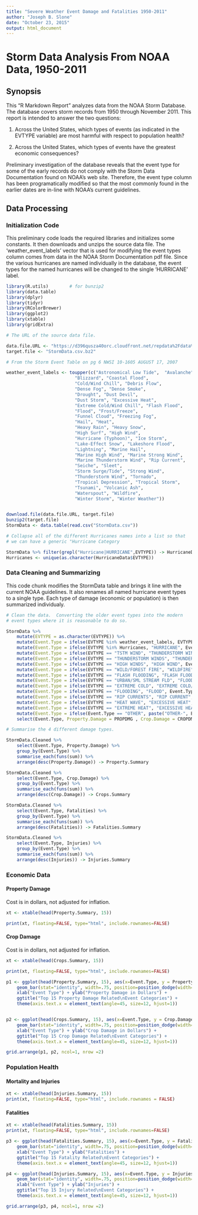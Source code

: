 ```yaml
---
title: "Severe Weather Event Damage and Fatalities 1950-2011"
author: "Joseph B. Slone"
date: "October 23, 2015"
output: html_document
---
```


# Storm Data Analysis From NOAA Data, 1950-2011

## Synopsis

This "R Markdown Report" analyzes data from the NOAA Storm Database.  The database covers storm records from 1950 through November 2011. This report is intended to answer the two questions:

1) Across the United States, which types of events (as indicated in the EVTYPE variable) are most harmful with respect to population health?

2) Across the United States, which types of events have the greatest economic consequences?

Preliminary investigation of the database reveals that the event type for some of the early records do not comply with the Storm Data Documentation found on NOAA's web site.  Therefore, the event type column has been programatically modified so that the most commonly found in the earlier dates are in-line with NOAA's current guidelines.

## Data Processing

### Initialization Code

This preliminary code loads the required libraries and initializes some constants. It then downloads and unzips the source data file.  The 'weather_event_labels' vector that is used for modifying the event types column comes from data in the NOAA Storm Documentation pdf file.  Since the various hurricanes are named individually in the database, the event types for the named hurricanes will be changed to the single 'HURRICANE' label.


```r
library(R.utils)        # for bunzip2
library(data.table)
library(dplyr)
library(tidyr)
library(RColorBrewer)
library(ggplot2)
library(xtable)
library(gridExtra)

# The URL of the source data file.

data.file.URL <- "https://d396qusza40orc.cloudfront.net/repdata%2Fdata%2FStormData.csv.bz2"
target.file <- "StormData.csv.bz2"

# From the Storm Event Table on pg 6 NWSI 10-1605 AUGUST 17, 2007

weather_event_labels <- toupper(c("Astronomical Low Tide",  "Avalanche",
                          "Blizzard", "Coastal Flood",
                          "Cold/Wind Chill", "Debris Flow",
                          "Dense Fog", "Dense Smoke",
                          "Drought", "Dust Devil",
                          "Dust Storm", "Excessive Heat",
                          "Extreme Cold/Wind Chill", "Flash Flood",
                          "Flood", "Frost/Freeze",
                          "Funnel Cloud", "Freezing Fog",
                          "Hail", "Heat",
                          "Heavy Rain", "Heavy Snow",
                          "High Surf", "High Wind",
                          "Hurricane (Typhoon)", "Ice Storm",
                          "Lake-Effect Snow", "Lakeshore Flood",
                          "Lightning", "Marine Hail",
                          "Marine High Wind", "Marine Strong Wind",
                          "Marine Thunderstorm Wind", "Rip Current",
                          "Seiche", "Sleet",
                          "Storm Surge/Tide", "Strong Wind",
                          "Thunderstorm Wind", "Tornado",
                          "Tropical Depression", "Tropical Storm",
                          "Tsunami", "Volcanic Ash",
                          "Waterspout", "Wildfire",
                          "Winter Storm", "Winter Weather"))


download.file(data.file.URL, target.file)
bunzip2(target.file)
StormData <- data.table(read.csv("StormData.csv"))

# Collapse all of the different Hurricanes names into a list so that
# we can have a generic "Hurricane Category

StormData %>% filter(grepl("Hurricane|HURRICANE",EVTYPE)) -> HurricaneData
Hurricanes <- unique(as.character(HurricaneData$EVTYPE))


```



### Data Cleaning and Summarizing

This code chunk modifies the StormData table and brings it line with the current NOAA guidelines.  It also renames all named hurricane event types to a single type.  Each type of damage (economic or population) is then summarized individualy.

```r
# Clean the data.  Converting the older event types into the modern
# event types where it is reasonable to do so.

StormData %>%
    mutate(EVTYPE = as.character(EVTYPE)) %>%
    mutate(Event.Type = ifelse(EVTYPE %in% weather_event_labels, EVTYPE, "OTHER")) %>%
    mutate(Event.Type = ifelse(EVTYPE %in% Hurricanes, "HURRICANE", Event.Type )) %>%
    mutate(Event.Type = ifelse(EVTYPE == "TSTM WIND", "THUNDERSTORM WIND", Event.Type)) %>%
    mutate(Event.Type = ifelse(EVTYPE == "THUNDERSTORM WINDS", "THUNDERSTORM WIND", Event.Type)) %>%
    mutate(Event.Type = ifelse(EVTYPE == "HIGH WINDS", "HIGH WIND", Event.Type)) %>%
    mutate(Event.Type = ifelse(EVTYPE == "WILD/FOREST FIRE", "WILDFIRE", Event.Type)) %>%
    mutate(Event.Type = ifelse(EVTYPE == "FLASH FLOODING", "FLASH FLOOD", Event.Type)) %>%
    mutate(Event.Type = ifelse(EVTYPE == "URBAN/SML STREAM FLD", "FLOOD", Event.Type)) %>%
    mutate(Event.Type = ifelse(EVTYPE == "EXTREME COLD", "EXTREME COLD/WIND CHILL", Event.Type)) %>%
    mutate(Event.Type = ifelse(EVTYPE == "FLOODING", "FLOOD", Event.Type)) %>%
    mutate(Event.Type = ifelse(EVTYPE == "RIP CURRENTS", "RIP CURRENT", Event.Type)) %>%
    mutate(Event.Type = ifelse(EVTYPE == "HEAT WAVE", "EXCESSIVE HEAT", Event.Type)) %>%
    mutate(Event.Type = ifelse(EVTYPE == "EXTREME HEAT", "EXCESSIVE HEAT", Event.Type)) %>%
    mutate(Event.Type = ifelse(Event.Type == "OTHER", paste("OTHER-", EVTYPE), Event.Type)) %>%
    select(Event.Type, Property.Damage = PROPDMG , Crop.Damage = CROPDMG, Fatalities = FATALITIES , Injuries = INJURIES) -> StormData.Cleaned

# Summarise the 4 different damage types.

StormData.Cleaned %>%
    select(Event.Type, Property.Damage) %>%
    group_by(Event.Type) %>%
    summarise_each(funs(sum)) %>%
    arrange(desc(Property.Damage)) -> Property.Summary

StormData.Cleaned %>%
    select(Event.Type, Crop.Damage) %>%
    group_by(Event.Type) %>%
    summarise_each(funs(sum)) %>%
    arrange(desc(Crop.Damage)) -> Crops.Summary

StormData.Cleaned %>%
    select(Event.Type, Fatalities) %>%
    group_by(Event.Type) %>%
    summarise_each(funs(sum)) %>%
    arrange(desc(Fatalities)) -> Fatalities.Summary

StormData.Cleaned %>%
    select(Event.Type, Injuries) %>%
    group_by(Event.Type) %>%
    summarise_each(funs(sum)) %>%
    arrange(desc(Injuries)) -> Injuries.Summary

```

### Economic Data

#### Property Damage

Cost is in dollars, not adjusted for inflation.

```r

xt <- xtable(head(Property.Summary, 15))

print(xt, floating=FALSE, type="html", include.rownames=FALSE)
```

#### Crop Damage

Cost is in dollars, not adjusted for inflation.

```r

xt <- xtable(head(Crops.Summary, 15))

print(xt, floating=FALSE, type="html", include.rownames=FALSE)
```


```r

p1 <- ggplot(head(Property.Summary, 15), aes(x=Event.Type, y = Property.Damage, fill=Event.Type)) + 
    geom_bar(stat="identity", width=.75, position=position_dodge(width=.8)) +
    xlab("Event Type") + ylab("Property Damage in Dollars") +
    ggtitle("Top 15 Property Damage Related\nEvent Categories") +
    theme(axis.text.x = element_text(angle=45, size=12, hjust=1))


p2 <- ggplot(head(Crops.Summary, 15), aes(x=Event.Type, y = Crop.Damage, fill=Event.Type)) + 
    geom_bar(stat="identity", width=.75, position=position_dodge(width=.8)) +
    xlab("Event Type") + ylab("Crop Damage in Dollars") +
    ggtitle("Top 15 Crop Damage Related\nEvent Categories") +
    theme(axis.text.x = element_text(angle=45, size=12, hjust=1))

grid.arrange(p1, p2, ncol=1, nrow =2)


```

### Population Health

#### Mortality and Injuries

```r

xt <- xtable(head(Injuries.Summary, 15))
print(xt, floating=FALSE, type="html", include.rownames = FALSE)
```

#### Fatalities
```r

xt <- xtable(head(Fatalities.Summary, 15))
print(xt, floating=FALSE, type="html", include.rownames=FALSE)


```

```r
p3 <- ggplot(head(Fatalities.Summary, 15), aes(x=Event.Type, y = Fatalities, fill=Event.Type)) + 
    geom_bar(stat="identity", width=.75, position=position_dodge(width=.8)) +
    xlab("Event Type") + ylab("Fatalities") +
    ggtitle("Top 15 Fatality Related\nEvent Categories") +
    theme(axis.text.x = element_text(angle=45, size=12, hjust=1))

p4 <- ggplot(head(Injuries.Summary, 15), aes(x=Event.Type, y = Injuries, fill=Event.Type)) + 
    geom_bar(stat="identity", width=.75, position=position_dodge(width=.8)) +
    xlab("Event Type") + ylab("Injuries") +
    ggtitle("Top 15 Injury Related\nEvent Categories") +
    theme(axis.text.x = element_text(angle=45, size=12, hjust=1))

grid.arrange(p3, p4, ncol=1, nrow =2)


```
